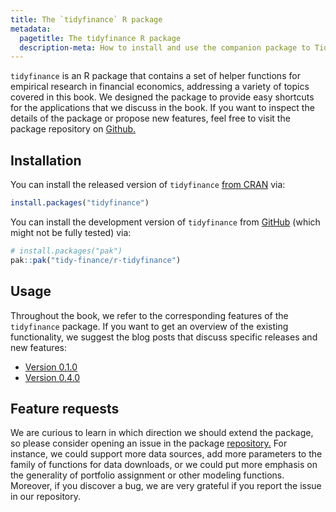 ```yaml
---
title: The `tidyfinance` R package
metadata:
  pagetitle: The tidyfinance R package
  description-meta: How to install and use the companion package to Tidy Finance with R.  
---
```


`tidyfinance` is an R package that contains a set of helper functions for empirical research in financial economics, addressing a variety of topics covered in this book. We designed the package to provide easy shortcuts for the applications that we discuss in the book. If you want to inspect the details of the package or propose new features, feel free to visit the package repository on [Github.](https://github.com/tidy-finance/r-tidyfinance)

## Installation

You can install the released version of `tidyfinance` [from CRAN](https://cran.r-project.org/package=tidyfinance) via:

``` r
install.packages("tidyfinance")
```

You can install the development version of `tidyfinance` from [GitHub](https://github.com/tidy-finance/r-tidyfinance) (which might not be fully tested) via:

``` r
# install.packages("pak")
pak::pak("tidy-finance/r-tidyfinance")
```

## Usage

Throughout the book, we refer to the corresponding features of the `tidyfinance` package. If you want to get an overview of the existing functionality, we suggest the blog posts that discuss specific releases and new features:

- [Version 0.1.0](../blog/r-tidyfinance-0-1-0/index.qmd)
- [Version 0.4.0](../blog/r-tidyfinance-0-4-0-new-data-downloads/index.qmd)

## Feature requests

We are curious to learn in which direction we should extend the package, so please consider opening an issue in the package [repository.](https://github.com/tidy-finance/r-tidyfinance) For instance, we could support more data sources, add more parameters to the family of functions for data downloads, or we could put more emphasis on the generality of portfolio assignment or other modeling functions. Moreover, if you discover a bug, we are very grateful if you report the issue in our repository.
